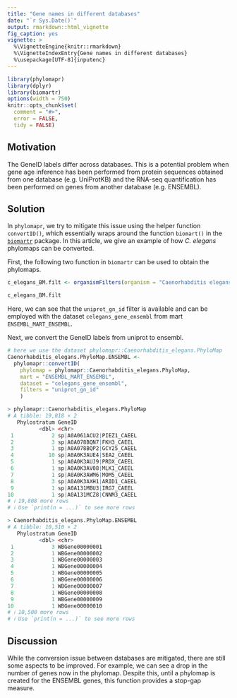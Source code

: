 ```yaml
---
title: "Gene names in different databases"
date: "`r Sys.Date()`"
output: rmarkdown::html_vignette
fig_caption: yes
vignette: >
  %\VignetteEngine{knitr::rmarkdown}
  %\VignetteIndexEntry{Gene names in different databases}
  %\usepackage[UTF-8]{inputenc}
---
```


```r
library(phylomapr)
library(dplyr)
library(biomartr)
options(width = 750)
knitr::opts_chunk$set(
  comment = "#>",
  error = FALSE,
  tidy = FALSE)
```

## Motivation

The GeneID labels differ across databases. This is a potential problem when gene age inference has been performed from protein sequences obtained from one database (e.g. UniProtKB) and the RNA-seq quantification has been performed on genes from another database (e.g. ENSEMBL).

## Solution

In `phylomapr`, we try to mitigate this issue using the helper function `convertID()`, which essentially wraps around the function `biomart()` in the [`biomartr`](https://docs.ropensci.org/biomartr/) package. In this article, we give an example of how _C. elegans_ phylomaps can be converted.

First, the following two function in `biomartr` can be used to obtain the phylomaps.

```r
c_elegans_BM.filt <- organismFilters(organism = "Caenorhabditis elegans", topic = "id")
```

```r
c_elegans_BM.filt
```

Here, we can see that the `uniprot_gn_id` filter is available and can be employed with the dataset `celegans_gene_ensembl` from mart `ENSEMBL_MART_ENSEMBL`.

Next, we convert the GeneID labels from uniprot to ensembl.

```r
# here we use the dataset phylomapr::Caenorhabditis_elegans.PhyloMap
Caenorhabditis_elegans.PhyloMap.ENSEMBL <- 
  phylomapr::convertID(
    phylomap = phylomapr::Caenorhabditis_elegans.PhyloMap,
    mart = "ENSEMBL_MART_ENSEMBL",
    dataset = "celegans_gene_ensembl",
    filters = "uniprot_gn_id"
    )
```

```r
> phylomapr::Caenorhabditis_elegans.PhyloMap
# A tibble: 19,818 × 2
   Phylostratum GeneID                   
          <dbl> <chr>                    
 1            2 sp|A0A061ACU2|PIEZ1_CAEEL
 2            3 sp|A0A078BQN7|FKH3_CAEEL 
 3            1 sp|A0A078BQP2|GCY25_CAEEL
 4           10 sp|A0A0K3AUE4|SEA2_CAEEL 
 5            1 sp|A0A0K3AUJ9|PRDX_CAEEL 
 6            1 sp|A0A0K3AV08|MLK1_CAEEL 
 7            1 sp|A0A0K3AWM6|MOM5_CAEEL 
 8            3 sp|A0A0K3AXH1|ARID1_CAEEL
 9            1 sp|A0A131MBU3|IRG7_CAEEL 
10            1 sp|A0A131MCZ8|CNNM3_CAEEL
# ℹ 19,808 more rows
# ℹ Use `print(n = ...)` to see more rows
```

```r
> Caenorhabditis_elegans.PhyloMap.ENSEMBL
# A tibble: 10,510 × 2
   Phylostratum GeneID        
          <dbl> <chr>         
 1            3 WBGene00000001
 2            1 WBGene00000002
 3            1 WBGene00000003
 4            1 WBGene00000004
 5            1 WBGene00000005
 6            1 WBGene00000006
 7            1 WBGene00000007
 8            1 WBGene00000008
 9            1 WBGene00000009
10            1 WBGene00000010
# ℹ 10,500 more rows
# ℹ Use `print(n = ...)` to see more rows
```

## Discussion

While the conversion issue between databases are mitigated, there are still some aspects to be improved. For example, we can see a drop in the number of genes now in the phylomap. Despite this, until a phylomap is created for the ENSEMBL genes, this function provides a stop-gap measure.
